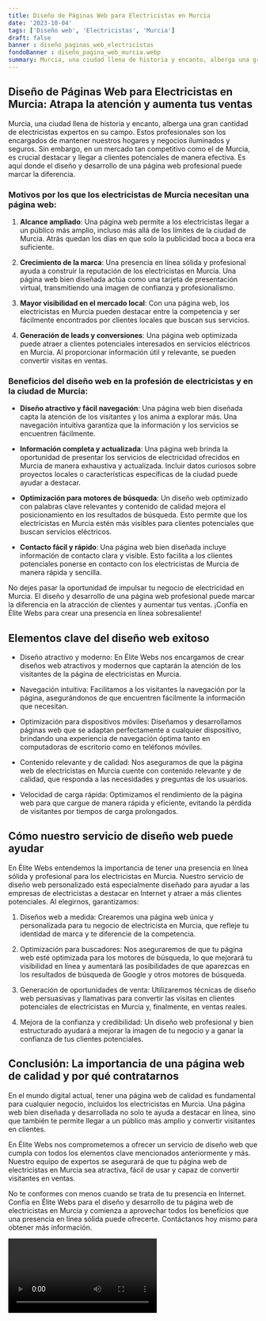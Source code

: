 ```yaml
---
title: Diseño de Páginas Web para Electricistas en Murcia
date: '2023-10-04'
tags: ['Diseño web', 'Electricistas', 'Murcia']
draft: false
banner : diseño_paginas_web_electricistas
fondoBanner : diseño_pagina_web_murcia.webp
summary: Murcia, una ciudad llena de historia y encanto, alberga una gran cantidad de electricistas expertos en su campo. Estos profesionales son los encargados de mantener nuestros hogares y negocios iluminados y seguros. Sin embargo, en un mercado tan competitivo como el de Murcia, es crucial destacar y llegar a clientes potenciales de manera efectiva. Es aquí donde el diseño y desarrollo de una página web profesional puede marcar la diferencia.
---
```


## Diseño de Páginas Web para Electricistas en Murcia: Atrapa la atención y aumenta tus ventas

Murcia, una ciudad llena de historia y encanto, alberga una gran cantidad de electricistas expertos en su campo. Estos profesionales son los encargados de mantener nuestros hogares y negocios iluminados y seguros. Sin embargo, en un mercado tan competitivo como el de Murcia, es crucial destacar y llegar a clientes potenciales de manera efectiva. Es aquí donde el diseño y desarrollo de una página web profesional puede marcar la diferencia.

### Motivos por los que los electricistas de Murcia necesitan una página web:

1. **Alcance ampliado**: Una página web permite a los electricistas llegar a un público más amplio, incluso más allá de los límites de la ciudad de Murcia. Atrás quedan los días en que solo la publicidad boca a boca era suficiente.

2. **Crecimiento de la marca**: Una presencia en línea sólida y profesional ayuda a construir la reputación de los electricistas en Murcia. Una página web bien diseñada actúa como una tarjeta de presentación virtual, transmitiendo una imagen de confianza y profesionalismo.

3. **Mayor visibilidad en el mercado local**: Con una página web, los electricistas en Murcia pueden destacar entre la competencia y ser fácilmente encontrados por clientes locales que buscan sus servicios.

4. **Generación de leads y conversiones**: Una página web optimizada puede atraer a clientes potenciales interesados en servicios eléctricos en Murcia. Al proporcionar información útil y relevante, se pueden convertir visitas en ventas.

### Beneficios del diseño web en la profesión de electricistas y en la ciudad de Murcia:

- **Diseño atractivo y fácil navegación**: Una página web bien diseñada capta la atención de los visitantes y los anima a explorar más. Una navegación intuitiva garantiza que la información y los servicios se encuentren fácilmente.

- **Información completa y actualizada**: Una página web brinda la oportunidad de presentar los servicios de electricidad ofrecidos en Murcia de manera exhaustiva y actualizada. Incluir datos curiosos sobre proyectos locales o características específicas de la ciudad puede ayudar a destacar.

- **Optimización para motores de búsqueda**: Un diseño web optimizado con palabras clave relevantes y contenido de calidad mejora el posicionamiento en los resultados de búsqueda. Esto permite que los electricistas en Murcia estén más visibles para clientes potenciales que buscan servicios eléctricos.

- **Contacto fácil y rápido**: Una página web bien diseñada incluye información de contacto clara y visible. Esto facilita a los clientes potenciales ponerse en contacto con los electricistas de Murcia de manera rápida y sencilla.

No dejes pasar la oportunidad de impulsar tu negocio de electricidad en Murcia. El diseño y desarrollo de una página web profesional puede marcar la diferencia en la atracción de clientes y aumentar tus ventas. ¡Confía en Élite Webs para crear una presencia en línea sobresaliente!

<GifSeo />

<Cta />

## Elementos clave del diseño web exitoso

- Diseño atractivo y moderno: En Élite Webs nos encargamos de crear diseños web atractivos y modernos que captarán la atención de los visitantes de la página de electricistas en Murcia.

- Navegación intuitiva: Facilitamos a los visitantes la navegación por la página, asegurándonos de que encuentren fácilmente la información que necesitan.

- Optimización para dispositivos móviles: Diseñamos y desarrollamos páginas web que se adaptan perfectamente a cualquier dispositivo, brindando una experiencia de navegación óptima tanto en computadoras de escritorio como en teléfonos móviles.

- Contenido relevante y de calidad: Nos aseguramos de que la página web de electricistas en Murcia cuente con contenido relevante y de calidad, que responda a las necesidades y preguntas de los usuarios.

- Velocidad de carga rápida: Optimizamos el rendimiento de la página web para que cargue de manera rápida y eficiente, evitando la pérdida de visitantes por tiempos de carga prolongados.

## Cómo nuestro servicio de diseño web puede ayudar

En Élite Webs entendemos la importancia de tener una presencia en línea sólida y profesional para los electricistas en Murcia. Nuestro servicio de diseño web personalizado está especialmente diseñado para ayudar a las empresas de electricistas a destacar en Internet y atraer a más clientes potenciales. Al elegirnos, garantizamos:

1. Diseños web a medida: Crearemos una página web única y personalizada para tu negocio de electricista en Murcia, que refleje tu identidad de marca y te diferencie de la competencia.

2. Optimización para buscadores: Nos aseguraremos de que tu página web esté optimizada para los motores de búsqueda, lo que mejorará tu visibilidad en línea y aumentará las posibilidades de que aparezcas en los resultados de búsqueda de Google y otros motores de búsqueda.

3. Generación de oportunidades de venta: Utilizaremos técnicas de diseño web persuasivas y llamativas para convertir las visitas en clientes potenciales de electricistas en Murcia y, finalmente, en ventas reales.

4. Mejora de la confianza y credibilidad: Un diseño web profesional y bien estructurado ayudará a mejorar la imagen de tu negocio y a ganar la confianza de tus clientes potenciales.

## Conclusión: La importancia de una página web de calidad y por qué contratarnos

En el mundo digital actual, tener una página web de calidad es fundamental para cualquier negocio, incluidos los electricistas en Murcia. Una página web bien diseñada y desarrollada no solo te ayuda a destacar en línea, sino que también te permite llegar a un público más amplio y convertir visitantes en clientes.

En Élite Webs nos comprometemos a ofrecer un servicio de diseño web que cumpla con todos los elementos clave mencionados anteriormente y más. Nuestro equipo de expertos se asegurará de que tu página web de electricistas en Murcia sea atractiva, fácil de usar y capaz de convertir visitantes en ventas.

No te conformes con menos cuando se trata de tu presencia en Internet. Confía en Élite Webs para el diseño y desarrollo de tu página web de electricistas en Murcia y comienza a aprovechar todos los beneficios que una presencia en línea sólida puede ofrecerte. Contáctanos hoy mismo para obtener más información.

<Video />

<CtaBot job='Electricistas' city='Murcia'/>

<Gmaps query='Murcia+españa+maps' />